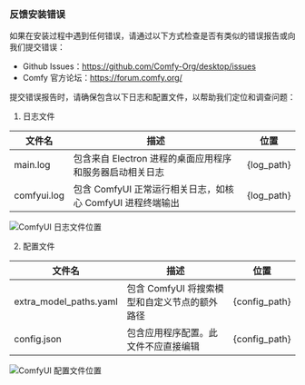### 反馈安装错误

如果在安装过程中遇到任何错误，请通过以下方式检查是否有类似的错误报告或向我们提交错误：

- Github Issues：https://github.com/Comfy-Org/desktop/issues
- Comfy 官方论坛：https://forum.comfy.org/

提交错误报告时，请确保包含以下日志和配置文件，以帮助我们定位和调查问题：

1. 日志文件

| 文件名 | 描述 | 位置 |
|--------|------|------|
| main.log | 包含来自 Electron 进程的桌面应用程序和服务器启动相关日志 | {log_path} |
| comfyui.log | 包含 ComfyUI 正常运行相关日志，如核心 ComfyUI 进程终端输出 | {log_path} |

![ComfyUI 日志文件位置](/images/desktop/win-comfyui-desktop-10-logs.jpg)

2. 配置文件

| 文件名 | 描述 | 位置 |
|--------|------|------|
| extra_model_paths.yaml | 包含 ComfyUI 将搜索模型和自定义节点的额外路径 | {config_path} |
| config.json | 包含应用程序配置。此文件不应直接编辑 | {config_path} |

![ComfyUI 配置文件位置](/images/desktop/win-comfyui-desktop-11-config.jpg)
